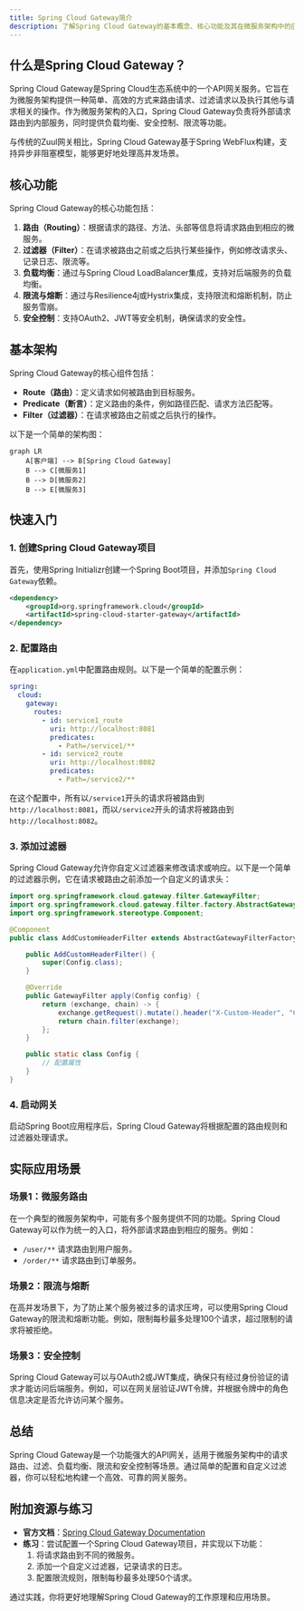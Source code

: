 ```yaml
---
title: Spring Cloud Gateway简介
description: 了解Spring Cloud Gateway的基本概念、核心功能及其在微服务架构中的应用场景。
---
```


## 什么是Spring Cloud Gateway？

Spring Cloud Gateway是Spring Cloud生态系统中的一个API网关服务。它旨在为微服务架构提供一种简单、高效的方式来路由请求、过滤请求以及执行其他与请求相关的操作。作为微服务架构的入口，Spring Cloud Gateway负责将外部请求路由到内部服务，同时提供负载均衡、安全控制、限流等功能。

与传统的Zuul网关相比，Spring Cloud Gateway基于Spring WebFlux构建，支持异步非阻塞模型，能够更好地处理高并发场景。

## 核心功能

Spring Cloud Gateway的核心功能包括：

1. **路由（Routing）**：根据请求的路径、方法、头部等信息将请求路由到相应的微服务。
2. **过滤器（Filter）**：在请求被路由之前或之后执行某些操作，例如修改请求头、记录日志、限流等。
3. **负载均衡**：通过与Spring Cloud LoadBalancer集成，支持对后端服务的负载均衡。
4. **限流与熔断**：通过与Resilience4j或Hystrix集成，支持限流和熔断机制，防止服务雪崩。
5. **安全控制**：支持OAuth2、JWT等安全机制，确保请求的安全性。

## 基本架构

Spring Cloud Gateway的核心组件包括：

- **Route（路由）**：定义请求如何被路由到目标服务。
- **Predicate（断言）**：定义路由的条件，例如路径匹配、请求方法匹配等。
- **Filter（过滤器）**：在请求被路由之前或之后执行的操作。

以下是一个简单的架构图：

```mermaid
graph LR
    A[客户端] --> B[Spring Cloud Gateway]
    B --> C[微服务1]
    B --> D[微服务2]
    B --> E[微服务3]
```

## 快速入门

### 1. 创建Spring Cloud Gateway项目

首先，使用Spring Initializr创建一个Spring Boot项目，并添加`Spring Cloud Gateway`依赖。

```xml
<dependency>
    <groupId>org.springframework.cloud</groupId>
    <artifactId>spring-cloud-starter-gateway</artifactId>
</dependency>
```

### 2. 配置路由

在`application.yml`中配置路由规则。以下是一个简单的配置示例：

```yaml
spring:
  cloud:
    gateway:
      routes:
        - id: service1_route
          uri: http://localhost:8081
          predicates:
            - Path=/service1/**
        - id: service2_route
          uri: http://localhost:8082
          predicates:
            - Path=/service2/**
```

在这个配置中，所有以`/service1`开头的请求将被路由到`http://localhost:8081`，而以`/service2`开头的请求将被路由到`http://localhost:8082`。

### 3. 添加过滤器

Spring Cloud Gateway允许你自定义过滤器来修改请求或响应。以下是一个简单的过滤器示例，它在请求被路由之前添加一个自定义的请求头：

```java
import org.springframework.cloud.gateway.filter.GatewayFilter;
import org.springframework.cloud.gateway.filter.factory.AbstractGatewayFilterFactory;
import org.springframework.stereotype.Component;

@Component
public class AddCustomHeaderFilter extends AbstractGatewayFilterFactory<AddCustomHeaderFilter.Config> {

    public AddCustomHeaderFilter() {
        super(Config.class);
    }

    @Override
    public GatewayFilter apply(Config config) {
        return (exchange, chain) -> {
            exchange.getRequest().mutate().header("X-Custom-Header", "CustomValue").build();
            return chain.filter(exchange);
        };
    }

    public static class Config {
        // 配置属性
    }
}
```

### 4. 启动网关

启动Spring Boot应用程序后，Spring Cloud Gateway将根据配置的路由规则和过滤器处理请求。

## 实际应用场景

### 场景1：微服务路由

在一个典型的微服务架构中，可能有多个服务提供不同的功能。Spring Cloud Gateway可以作为统一的入口，将外部请求路由到相应的服务。例如：

- `/user/**` 请求路由到用户服务。
- `/order/**` 请求路由到订单服务。

### 场景2：限流与熔断

在高并发场景下，为了防止某个服务被过多的请求压垮，可以使用Spring Cloud Gateway的限流和熔断功能。例如，限制每秒最多处理100个请求，超过限制的请求将被拒绝。

### 场景3：安全控制

Spring Cloud Gateway可以与OAuth2或JWT集成，确保只有经过身份验证的请求才能访问后端服务。例如，可以在网关层验证JWT令牌，并根据令牌中的角色信息决定是否允许访问某个服务。

## 总结

Spring Cloud Gateway是一个功能强大的API网关，适用于微服务架构中的请求路由、过滤、负载均衡、限流和安全控制等场景。通过简单的配置和自定义过滤器，你可以轻松地构建一个高效、可靠的网关服务。

## 附加资源与练习

- **官方文档**：[Spring Cloud Gateway Documentation](https://spring.io/projects/spring-cloud-gateway)
- **练习**：尝试配置一个Spring Cloud Gateway项目，并实现以下功能：
  1. 将请求路由到不同的微服务。
  2. 添加一个自定义过滤器，记录请求的日志。
  3. 配置限流规则，限制每秒最多处理50个请求。

通过实践，你将更好地理解Spring Cloud Gateway的工作原理和应用场景。